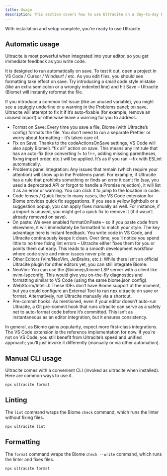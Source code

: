 ```yaml
---
title: Usage
description: This section covers how to use Ultracite on a day-to-day basis—covering the command-line interface, editor integration details, and typical workflows.
---
```


With installation and setup complete, you’re ready to use Ultracite.

## Automatic usage

Ultracite is most powerful when integrated into your editor, so you get immediate feedback as you write code.

It is designed to run automatically on save. To test it out, open a project in VS Code / Cursor / Windsurf / etc. As you edit files, you should see formatting take effect on save. Try introducing a small code style mistake (like an extra semicolon or a wrongly indented line) and hit Save – Ultracite (Biome) will instantly reformat the file.

If you introduce a common lint issue (like an unused variable), you might see a squiggly underline or a warning in the Problems panel; on save, Ultracite will attempt to fix it if it’s auto-fixable (for example, remove an unused import) or otherwise leave a warning for you to address.

- Format on Save: Every time you save a file, Biome (with Ultracite’s config) formats the file. You don’t need to run a separate Prettier or worry about formatting – it’s taken care of.
- Fix on Save: Thanks to the codeActionsOnSave settings, VS Code will also apply Biome’s “fix all” action on save. This means any lint rule that has an auto-fix (like converting != to !==, adding missing parentheses, fixing import order, etc.) will be applied. It’s as if you ran --fix with ESLint automatically.
- Problems panel integration: Any issues that remain (which require your attention) will show up in the Problems panel. For example, if Ultracite has a rule that prohibits something or finds an error it can’t fix (say, you used a deprecated API or forgot to handle a Promise rejection), it will list it as an error or warning. You can click it to jump to the location in code.
- Code lenses / Quick fixes: In many cases, the VS Code extension for Biome provides quick fix suggestions. If you see a yellow lightbulb or a suggestion popup, you can apply fixes manually as well. For instance, if a import is unused, you might get a quick fix to remove it (if it wasn’t already removed on save).
- On paste: We even enabled formatOnPaste – so if you paste code from elsewhere, it will immediately be formatted to match your style.
The key advantage here is instant feedback. You write code in VS Code, and Ultracite continuously keeps it clean. Over time, you’ll notice you spend little to no time fixing lint errors – Ultracite either fixes them for you or points them out early. This leads to a smooth development workflow where code style and minor issues never pile up.
- Other Editors (Vim/NeoVim, JetBrains, etc.): While there isn’t an official Ultracite plugin for other editors yet, you can still integrate Biome:
- NeoVim: You can use the @biomejs/biome LSP server with a client like nvim-lspconfig. This would give you on-the-fly diagnostics and formatting similar to VS Code (using the same biome.json config).
- WebStorm/IntelliJ: These IDEs don’t have Biome support at the moment, but you could configure an External Tool to run npx ultracite on save or format. Alternatively, run Ultracite manually via a shortcut.
- Pre-commit hooks: As mentioned, even if your editor doesn’t auto-run Ultracite, a Git pre-commit hook that runs ultracite can serve as a safety net to auto-format code before it’s committed. This isn’t as instantaneous as an editor integration, but it ensures consistency.

In general, as Biome gains popularity, expect more first-class integrations. The VS Code extension is the reference implementation for now. If you’re not on VS Code, you still benefit from Ultracite’s speed and unified approach; you’ll just invoke it differently (manually or via other automation).

## Manual CLI usage

Ultracite comes with a convenient CLI (invoked as ultracite when installed). Here are common ways to use it.

```bash title="Terminal"
npx ultracite format
```

## Linting

The `lint` command wraps the Biome `check` command, which runs the linter without fixing files.

```bash title="Terminal"
npx ultracite lint
```

## Formatting

The `format` command wraps the Biome `check --write` command, which runs the linter and fixes files.

```bash title="Terminal"
npx ultracite format
```
